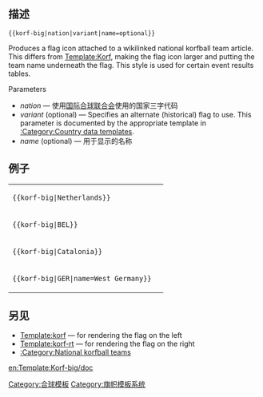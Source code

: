 {{documentation subpage}}
==描述==
<tt><nowiki>{{korf-big|nation|variant|name=optional}}</nowiki></tt>

Produces a flag icon attached to a wikilinked national korfball team article.  This differs from [[Template:Korf]], making the flag icon larger and putting the team name underneath the flag.  This style is used for certain event results tables.
;Parameters
*''nation'' — 使用[[国际合球联合会]]使用的国家三字代码
*''variant'' (optional) — Specifies an alternate (historical) flag to use.  This parameter is documented by the appropriate template in [[:Category:Country data templates]].
*''name'' (optional) — 用于显示的名称

==例子==
{| class="wikitable"
|-
| <tt><nowiki>{{korf-big|Netherlands}}</nowiki></tt> ||align=center| {{korf-big|Netherlands}}
|-
| <tt><nowiki>{{korf-big|BEL}}</nowiki></tt> ||align=center| {{korf-big|BEL}}
|-
| <tt><nowiki>{{korf-big|Catalonia}}</nowiki></tt> ||align=center| {{korf-big|Catalonia}}
|-
| <tt><nowiki>{{korf-big|GER|name=West Germany}}</nowiki></tt> ||align=center| {{korf-big|GER|name=West Germany}}
|}

==另见==
*[[Template:korf]] — for rendering the flag on the left
*[[Template:korf-rt]] — for rendering the flag on the right
*[[:Category:National korfball teams]]

<includeonly>
[[Category:合球模板]]
[[Category:旗帜模板系统]]

[[en:Template:Korf-big/doc]]
</includeonly>